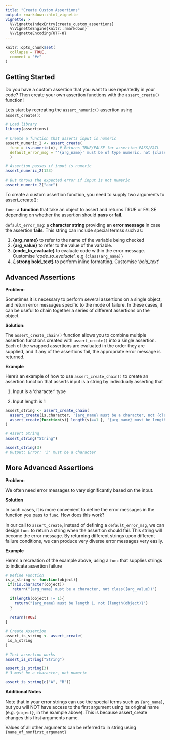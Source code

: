 ```yaml
---
title: "Create Custom Assertions"
output: rmarkdown::html_vignette
vignette: >
  %\VignetteIndexEntry{create_custom_assertions}
  %\VignetteEngine{knitr::rmarkdown}
  %\VignetteEncoding{UTF-8}
---
```


```r
knitr::opts_chunk$set(
  collapse = TRUE,
  comment = "#>"
)
```

## Getting Started

Do you have a custom assertion that you want to use repeatedly in your code? Then create your own assertion functions with the `assert_create()` function!

Lets start by recreating the `assert_numeric()` assertion using `assert_create()`:

```r
# Load library
library(assertions)

# Create a function that asserts input is numeric
assert_numeric_2 <- assert_create(
  func = is.numeric(x), # Returns TRUE/FALSE for assertion PASS/FAIL
  default_error_msg = "'{arg_name}' must be of type numeric, not {class(arg_value)}"
  )

# Assertion passes if input is numeric
assert_numeric_2(123)

# But throws the expected error if input is not numeric
assert_numeric_2("abc")

```

To create a custom assertion function, you need to supply two arguments to assert_create():

`func`: a **function** that take an object to assert and returns TRUE or FALSE depending on whether the assertion should **pass** or **fail**.

`default_error_msg`: a **character string** providing an **error message** in case the assertion **fails**. This string can include special termss such as:

1.  **{arg_name}** to refer to the name of the variable being checked
2.  **{arg_value}** to refer to the value of the variable.
3.  **{code_to_evaluate}** to evaluate code within the error message. Customise '*code_to_evaluate*'. e.g `{class(arg_name)}`
4.  **{.strong bold_text}** to perform inline formatting. Customise '*bold_text*'

## Advanced Assertions

**Problem:**

Sometimes it is necessary to perform several assertions on a single object, and return error messages specific to the mode of failure. In these cases, it can be useful to chain together a series of different assertions on the object.

**Solution:**

The `assert_create_chain()` function allows you to combine multiple assertion functions created with `assert_create()` into a single assertion. Each of the wrapped assertions are evaluated in the order they are supplied, and if any of the assertions fail, the appropriate error message is returned.

**Example**

Here's an example of how to use `assert_create_chain()` to create an assertion function that asserts input is a string by individually asserting that

1.  Input is a 'character' type

2.  Input length is 1

```r
assert_string <- assert_create_chain(
  assert_create(is.character, '{arg_name} must be a character, not {class(arg_value)}'),
  assert_create(function(s){ length(s)==1 }, '{arg_name} must be length 1, not {arg_value}')
)

# Assert String
assert_string("String")

assert_string(3)
# Output: Error: '3' must be a character
```


## More Advanced Assertions

**Problem:**

We often need error messages to vary significantly based on the input. 

**Solution**

In such cases, it is more convenient to define the error messages in the function you pass to `func`. 
How does this work?

In our call to `assert_create`, instead of defining a `default_error_msg`, we can design `func` to return a string when the assertion should fail. This string will become the error message. By returning different strings upon different failure conditions, we can produce very diverse error messages very easily.

**Example**

Here's a recreation of the example above, using a `func` that supplies strings to indicate assertion failure

```r
# Define Function
is_a_string <- function(object){
 if(!is.character(object))
   return("{arg_name} must be a character, not class({arg_value})")
  
  if(length(object) != 1){
    return("{arg_name} must be length 1, not {length(object)}")
  }
  
  return(TRUE)
}

# Create Assertion
assert_is_string <- assert_create(
 is_a_string
)

# Test assertion works
assert_is_string("String")

assert_is_string(3)
# 3 must be a character, not numeric

assert_is_string(c("A", "B"))
```

**Additional Notes**

Note that in your error strings can use the special terms such as `{arg_name}`, but you will NOT have access to the first argument using its original name (e.g. `{object}`, in the example above). This is because assert_create changes this first arguments name.

Values of all other arguments can be referred to in string using `{name_of_nonfirst_argument}`

